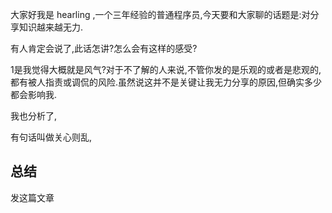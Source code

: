 
大家好我是 hearling ,一个三年经验的普通程序员,今天要和大家聊的话题是:对分享知识越来越无力.

有人肯定会说了,此话怎讲?怎么会有这样的感受?

1是我觉得大概就是风气?对于不了解的人来说,不管你发的是乐观的或者是悲观的,都有被人指责或调侃的风险.虽然说这并不是关键让我无力分享的原因,但确实多少都会影响我.

我也分析了,


有句话叫做关心则乱,

## 总结

发这篇文章
